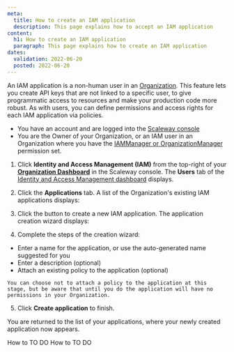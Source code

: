 ```yaml
---
meta:
  title: How to create an IAM application
  description: This page explains how to accept an IAM application
content:
  h1: How to create an IAM application
  paragraph: This page explains how to create an IAM application
dates:
  validation: 2022-06-20
  posted: 2022-06-20
---
```


An IAM application is a non-human user in an [Organization](#organization). This feature lets you create API keys that are not linked to a specific user, to give programmatic access to resources and make your production code more robust. As with users, you can define permissions and access rights for each IAM application via policies.

<Message type="requirement">

- You have an account and are logged into the [Scaleway console](https://console.scaleway.com)
- You are the Owner of your Organization, or an IAM user in an Organization where you have the [IAMManager or OrganizationManager](TODO-link-to-permissionset-doc) permission set. 

</Message>

1. Click **Identity and Access Management (IAM)** from the top-right of your [**Organization Dashboard**](https://console.scaleway.com/organization) in the Scaleway console. The **Users** tab of the [Identity and Access Management dashboard](https://console.scaleway.com/iam/users) displays.

  <Lightbox src="scaleway-iam-dashboard.webp" alt="" />

2. Click the **Applications** tab. A list of the Organization's existing IAM applications displays:

  <Lightbox src="scaleway-applications.webp" alt="" />

3. Click the <Icon name="plus" /> button to create a new IAM application. The application creation wizard displays:

  <Lightbox src="scaleway-create-app.webp" alt="" />

4. Complete the steps of the creation wizard:
  - Enter a name for the application, or use the auto-generated name suggested for you
  - Enter a description (optional)
  - Attach an existing policy to the application (optional)

  <Message type="note">

    You can choose not to attach a policy to the application at this stage, but be aware that until you do the application will have no permissions in your Organization.
  
  </Message>

5. Click **Create application** to finish. 

You are returned to the list of your applications, where your newly created application now appears. 

<Navigation title="See Also">
  <PreviousButton to="/identity-and-access-management/iam/how-to/to-do/">How to TO DO</PreviousButton>
  <NextButton to="/identity-and-access-management/iam/how-to/to-do/">How to TO DO</NextButton>
</Navigation>
